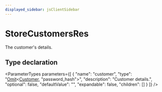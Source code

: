 ```yaml
---
displayed_sidebar: jsClientSidebar
---
```



# StoreCustomersRes

The customer's details.

## Type declaration

<ParameterTypes parameters={[
  {
    "name": "customer",
    "type": "[Omit](internal.Omit.mdx)&#60;[Customer](../classes/internal.Customer.mdx), \"password_hash\"&#62;",
    "description": "Customer details.",
    "optional": false,
    "defaultValue": "",
    "expandable": false,
    "children": []
  }
]} />
